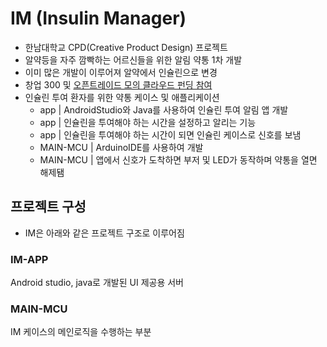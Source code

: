 
# IM (Insulin Manager)

- 한남대학교 CPD(Creative Product Design) 프로젝트
- 알약등을 자주 깜빡하는 어르신들을 위한 알림 약통 1차 개발
- 이미 많은 개발이 이루어져 알약에서 인슐린으로 변경
- 창업 300 및 [오픈트레이드 모의 클라우드 펀딩 참여](https://www.youtube.com/watch?v=KM_f8bVGDis&list=LL&index=50)
- 인슐린 투여 환자를 위한 약통 케이스 및 애플리케이션
  - app | AndroidStudio와 Java를 사용하여 인슐린 투여 알림 앱 개발
  - app | 인슐린을 투여해야 하는 시간을 설정하고 알리는 기능
  - app | 인슐린을 투여해야 하는 시간이 되면 인슐린 케이스로 신호를 보냄
  - MAIN-MCU | ArduinoIDE를 사용하여 개발
  - MAIN-MCU | 앱에서 신호가 도착하면 부저 및 LED가 동작하며 약통을 열면 해제됌

## 프로젝트 구성

- IM은 아래와 같은 프로젝트 구조로 이루어짐

<FileTree>
  <FileTree.Folder name="IM" defaultOpen>
    <FileTree.File name="IM-App" />
    <FileTree.File name="MAIN-MCU" />
  </FileTree.Folder>
</FileTree>

### IM-APP

Android studio, java로 개발된 UI 제공용 서버

### MAIN-MCU

IM 케이스의 메인로직을 수행하는 부분
